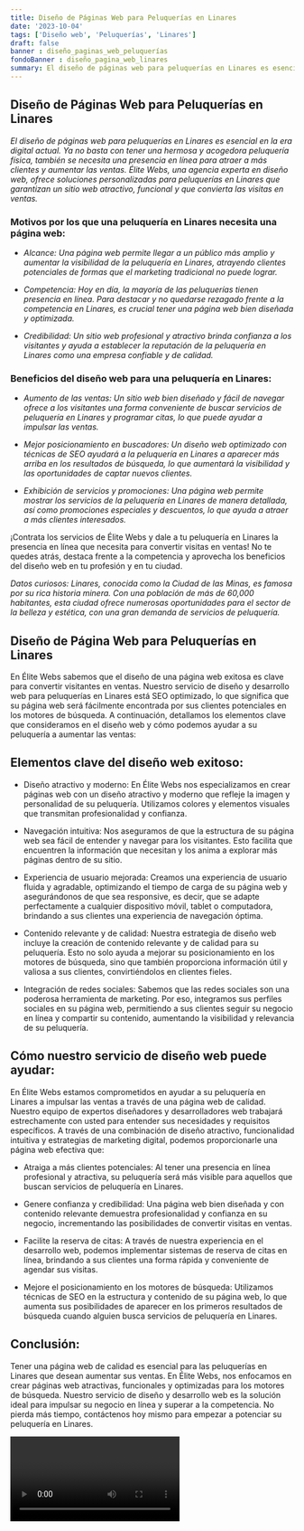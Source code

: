 ```yaml
---
title: Diseño de Páginas Web para Peluquerías en Linares
date: '2023-10-04'
tags: ['Diseño web', 'Peluquerías', 'Linares']
draft: false
banner : diseño_paginas_web_peluquerías
fondoBanner : diseño_pagina_web_linares
summary: El diseño de páginas web para peluquerías en Linares es esencial en la era digital actual. Ya no basta con tener una hermosa y acogedora peluquería física, también se necesita una presencia en línea para atraer a más clientes y aumentar las ventas. Élite Webs, una agencia experta en diseño web, ofrece soluciones personalizadas para peluquerías en Linares que garantizan un sitio web atractivo, funcional y que convierta las visitas en ventas.
---
```


## Diseño de Páginas Web para Peluquerías en Linares

*El diseño de páginas web para peluquerías en Linares es esencial en la era digital actual. Ya no basta con tener una hermosa y acogedora peluquería física, también se necesita una presencia en línea para atraer a más clientes y aumentar las ventas. Élite Webs, una agencia experta en diseño web, ofrece soluciones personalizadas para peluquerías en Linares que garantizan un sitio web atractivo, funcional y que convierta las visitas en ventas.*

### Motivos por los que una peluquería en Linares necesita una página web:

- *Alcance: Una página web permite llegar a un público más amplio y aumentar la visibilidad de la peluquería en Linares, atrayendo clientes potenciales de formas que el marketing tradicional no puede lograr.*

- *Competencia: Hoy en día, la mayoría de las peluquerías tienen presencia en línea. Para destacar y no quedarse rezagado frente a la competencia en Linares, es crucial tener una página web bien diseñada y optimizada.*

- *Credibilidad: Un sitio web profesional y atractivo brinda confianza a los visitantes y ayuda a establecer la reputación de la peluquería en Linares como una empresa confiable y de calidad.*

### Beneficios del diseño web para una peluquería en Linares:

- *Aumento de las ventas: Un sitio web bien diseñado y fácil de navegar ofrece a los visitantes una forma conveniente de buscar servicios de peluquería en Linares y programar citas, lo que puede ayudar a impulsar las ventas.*

- *Mejor posicionamiento en buscadores: Un diseño web optimizado con técnicas de SEO ayudará a la peluquería en Linares a aparecer más arriba en los resultados de búsqueda, lo que aumentará la visibilidad y las oportunidades de captar nuevos clientes.*

- *Exhibición de servicios y promociones: Una página web permite mostrar los servicios de la peluquería en Linares de manera detallada, así como promociones especiales y descuentos, lo que ayuda a atraer a más clientes interesados.*

¡Contrata los servicios de Élite Webs y dale a tu peluquería en Linares la presencia en línea que necesita para convertir visitas en ventas! No te quedes atrás, destaca frente a la competencia y aprovecha los beneficios del diseño web en tu profesión y en tu ciudad.

*Datos curiosos: Linares, conocida como la Ciudad de las Minas, es famosa por su rica historia minera. Con una población de más de 60,000 habitantes, esta ciudad ofrece numerosas oportunidades para el sector de la belleza y estética, con una gran demanda de servicios de peluquería.*

<GifSeo />

<Cta />

## Diseño de Página Web para Peluquerías en Linares

En Élite Webs sabemos que el diseño de una página web exitosa es clave para convertir visitantes en ventas. Nuestro servicio de diseño y desarrollo web para peluquerías en Linares está SEO optimizado, lo que significa que su página web será fácilmente encontrada por sus clientes potenciales en los motores de búsqueda. A continuación, detallamos los elementos clave que consideramos en el diseño web y cómo podemos ayudar a su peluquería a aumentar las ventas:

## Elementos clave del diseño web exitoso:

- Diseño atractivo y moderno: En Élite Webs nos especializamos en crear páginas web con un diseño atractivo y moderno que refleje la imagen y personalidad de su peluquería. Utilizamos colores y elementos visuales que transmitan profesionalidad y confianza.

- Navegación intuitiva: Nos aseguramos de que la estructura de su página web sea fácil de entender y navegar para los visitantes. Esto facilita que encuentren la información que necesitan y los anima a explorar más páginas dentro de su sitio.

- Experiencia de usuario mejorada: Creamos una experiencia de usuario fluida y agradable, optimizando el tiempo de carga de su página web y asegurándonos de que sea responsive, es decir, que se adapte perfectamente a cualquier dispositivo móvil, tablet o computadora, brindando a sus clientes una experiencia de navegación óptima.

- Contenido relevante y de calidad: Nuestra estrategia de diseño web incluye la creación de contenido relevante y de calidad para su peluquería. Esto no solo ayuda a mejorar su posicionamiento en los motores de búsqueda, sino que también proporciona información útil y valiosa a sus clientes, convirtiéndolos en clientes fieles.

- Integración de redes sociales: Sabemos que las redes sociales son una poderosa herramienta de marketing. Por eso, integramos sus perfiles sociales en su página web, permitiendo a sus clientes seguir su negocio en línea y compartir su contenido, aumentando la visibilidad y relevancia de su peluquería.

## Cómo nuestro servicio de diseño web puede ayudar:

En Élite Webs estamos comprometidos en ayudar a su peluquería en Linares a impulsar las ventas a través de una página web de calidad. Nuestro equipo de expertos diseñadores y desarrolladores web trabajará estrechamente con usted para entender sus necesidades y requisitos específicos. A través de una combinación de diseño atractivo, funcionalidad intuitiva y estrategias de marketing digital, podemos proporcionarle una página web efectiva que:

- Atraiga a más clientes potenciales: Al tener una presencia en línea profesional y atractiva, su peluquería será más visible para aquellos que buscan servicios de peluquería en Linares.

- Genere confianza y credibilidad: Una página web bien diseñada y con contenido relevante demuestra profesionalidad y confianza en su negocio, incrementando las posibilidades de convertir visitas en ventas.

- Facilite la reserva de citas: A través de nuestra experiencia en el desarrollo web, podemos implementar sistemas de reserva de citas en línea, brindando a sus clientes una forma rápida y conveniente de agendar sus visitas.

- Mejore el posicionamiento en los motores de búsqueda: Utilizamos técnicas de SEO en la estructura y contenido de su página web, lo que aumenta sus posibilidades de aparecer en los primeros resultados de búsqueda cuando alguien busca servicios de peluquería en Linares.

## Conclusión:

Tener una página web de calidad es esencial para las peluquerías en Linares que desean aumentar sus ventas. En Élite Webs, nos enfocamos en crear páginas web atractivas, funcionales y optimizadas para los motores de búsqueda. Nuestro servicio de diseño y desarrollo web es la solución ideal para impulsar su negocio en línea y superar a la competencia. No pierda más tiempo, contáctenos hoy mismo para empezar a potenciar su peluquería en Linares.

<Video />

<CtaBot job='Peluquerías' city='Linares'/>

<Gmaps query='Linares+españa+maps' />